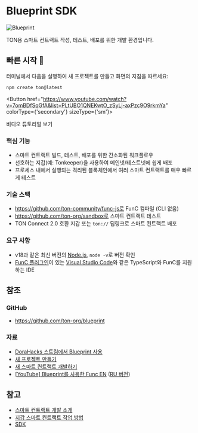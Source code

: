 
# Blueprint SDK

![Blueprint](/img/blueprint/logo.svg)

TON용 스마트 컨트랙트 작성, 테스트, 배포를 위한 개발 환경입니다.

## 빠른 시작 🚀

터미널에서 다음을 실행하여 새 프로젝트를 만들고 화면의 지침을 따르세요:

```bash
npm create ton@latest
```

<Button href="https://www.youtube.com/watch?v=7omBDfSqGfA&list=PLtUBO1QNEKwtO_zSyLj-axPzc9O9rkmYa" colorType={'secondary'} sizeType={'sm'}>

비디오 튜토리얼 보기

</Button>

### 핵심 기능

- 스마트 컨트랙트 빌드, 테스트, 배포를 위한 간소화된 워크플로우 
- 선호하는 지갑(예: Tonkeeper)을 사용하여 메인넷/테스트넷에 쉽게 배포
- 프로세스 내에서 실행되는 격리된 블록체인에서 여러 스마트 컨트랙트를 매우 빠르게 테스트

### 기술 스택

- https://github.com/ton-community/func-js로 FunC 컴파일 (CLI 없음)
- https://github.com/ton-org/sandbox로 스마트 컨트랙트 테스트
- TON Connect 2.0 호환 지갑 또는 `ton://` 딥링크로 스마트 컨트랙트 배포

### 요구 사항

- v18과 같은 최신 버전의 [Node.js](https://nodejs.org/), `node -v`로 버전 확인
- [FunC 플러그인](https://marketplace.visualstudio.com/items?itemName=tonwhales.func-vscode)이 있는 [Visual Studio Code](https://code.visualstudio.com/)와 같은 TypeScript와 FunC를 지원하는 IDE

## 참조

### GitHub

- https://github.com/ton-org/blueprint

### 자료

- [DoraHacks 스트림에서 Blueprint 사용](https://www.youtube.com/watch?v=5ROXVM-Fojo)
- [새 프로젝트 만들기](https://github.com/ton-org/blueprint#create-a-new-project)  
- [새 스마트 컨트랙트 개발하기](https://github.com/ton-org/blueprint#develop-a-new-contract)
- [[YouTube] Blueprint를 사용한 Func EN](https://www.youtube.com/watch?v=7omBDfSqGfA&list=PLtUBO1QNEKwtO_zSyLj-axPzc9O9rkmYa) ([RU 버전](https://youtube.com/playlist?list=PLyDBPwv9EPsA5vcUM2vzjQOomf264IdUZ))

## 참고

- [스마트 컨트랙트 개발 소개](/v3/documentation/smart-contracts/overview)
- [지갑 스마트 컨트랙트 작업 방법](/v3/guidelines/smart-contracts/howto/wallet)
- [SDK](/v3/guidelines/dapps/apis-sdks/sdk)
